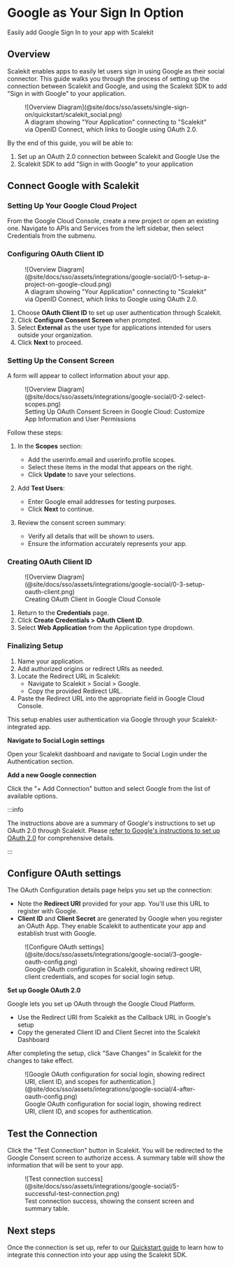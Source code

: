 # Google as Your Sign In Option

<Subtitle>
  Easily add Google Sign In to your app with Scalekit
</Subtitle>

## Overview

Scalekit enables apps to easily let users sign in using Google as their social connector. This guide walks you through
the process of setting up the connection between Scalekit and Google, and using the Scalekit SDK to add "Sign in with
Google" to your application.

<figure className="width-50">
  ![Overview
  Diagram](@site/docs/sso/assets/single-sign-on/quickstart/scalekit_social.png)
  <figcaption>A diagram showing "Your Application" connecting to "Scalekit" via OpenID Connect, which links to Google using OAuth 2.0.</figcaption>
</figure>

By the end of this guide, you will be able to:

1. Set up an OAuth 2.0 connection between Scalekit and Google Use the
2. Scalekit SDK to add "Sign in with Google" to your application

## Connect Google with Scalekit

### Setting Up Your Google Cloud Project

From the Google Cloud Console, create a new project or open an existing one. Navigate to APIs and Services from the left sidebar, then select Credentials from the submenu.

### Configuring OAuth Client ID

<figure>
  ![Overview
  Diagram](@site/docs/sso/assets/integrations/google-social/0-1-setup-a-project-on-google-cloud.png)
  <figcaption>A diagram showing "Your Application" connecting to "Scalekit" via OpenID Connect, which links to Google using OAuth 2.0.</figcaption>
</figure>

1. Choose **OAuth Client ID** to set up user authentication through Scalekit.
2. Click **Configure Consent Screen** when prompted.
3. Select **External** as the user type for applications intended for users outside your organization.
4. Click **Next** to proceed.

### Setting Up the Consent Screen

A form will appear to collect information about your app.

<figure>
  ![Overview
  Diagram](@site/docs/sso/assets/integrations/google-social/0-2-select-scopes.png)
  <figcaption>Setting Up OAuth Consent Screen in Google Cloud: Customize App Information and User Permissions</figcaption>
</figure>

Follow these steps:

1. In the **Scopes** section:

   - Add the <SimpleCode>userinfo.email</SimpleCode> and <SimpleCode>userinfo.profile</SimpleCode> scopes.
   - Select these items in the modal that appears on the right.
   - Click **Update** to save your selections.

2. Add **Test Users**:

   - Enter Google email addresses for testing purposes.
   - Click **Next** to continue.

3. Review the consent screen summary:
   - Verify all details that will be shown to users.
   - Ensure the information accurately represents your app.

### Creating OAuth Client ID

<figure>
  ![Overview
  Diagram](@site/docs/sso/assets/integrations/google-social/0-3-setup-oauth-client.png)
  <figcaption>Creating OAuth Client in Google Cloud Console</figcaption>
</figure>

1. Return to the **Credentials** page.
2. Click **Create Credentials > OAuth Client ID**.
3. Select **Web Application** from the Application type dropdown.

### Finalizing Setup

1. Name your application.
2. Add authorized origins or redirect URIs as needed.
3. Locate the Redirect URL in Scalekit:
   - Navigate to Scalekit > Social > Google.
   - Copy the provided Redirect URL.
4. Paste the Redirect URL into the appropriate field in Google Cloud Console.

This setup enables user authentication via Google through your Scalekit-integrated app.

**Navigate to Social Login settings**

Open your Scalekit dashboard and navigate to Social Login under the Authentication section.

**Add a new Google connection**

Click the "+ Add Connection" button and select Google from the list of available options.

:::info

The instructions above are a summary of Google's instructions to set up OAuth 2.0 through Scalekit. Please [refer to Google's instructions to set up OAuth 2.0](https://support.google.com/cloud/answer/6158849) for comprehensive details.

:::

## Configure OAuth settings

The OAuth Configuration details page helps you set up the connection:

- Note the **Redirect URI** provided for your app. You'll use this URL to register with Google.
- **Client ID** and **Client Secret** are generated by Google when you register an OAuth App. They enable Scalekit to
  authenticate your app and establish trust with Google.

<figure className="width-50">
  ![Configure OAuth
  settings](@site/docs/sso/assets/integrations/google-social/3-google-oauth-config.png)
  <figcaption>Google OAuth configuration in Scalekit, showing redirect URI, client credentials, and scopes for social login setup.</figcaption>
</figure>

**Set up Google OAuth 2.0**

Google lets you set up OAuth through the Google Cloud Platform.

- Use the Redirect URI from Scalekit as the Callback URL in Google's setup
- Copy the generated Client ID and Client Secret into the Scalekit Dashboard

After completing the setup, click "Save Changes" in Scalekit for the changes to take effect.

<figure className="width-50">
  ![Google OAuth configuration for social login, showing redirect URI,
  client ID, and scopes for
  authentication.](@site/docs/sso/assets/integrations/google-social/4-after-oauth-config.png)
  <figcaption>Google OAuth configuration for social login, showing redirect URI, client ID, and scopes for authentication.</figcaption>
</figure>

## Test the Connection

Click the "Test Connection" button in Scalekit. You will be redirected to the Google Consent screen to authorize access.
A summary table will show the information that will be sent to your app.

<figure className="width-50">
  ![Test connection
  success](@site/docs/sso/assets/integrations/google-social/5-successful-test-connection.png)
  <figcaption>Test connection success, showing the consent screen and summary table.</figcaption>
</figure>

## Next steps

Once the connection is set up, refer to our [Quickstart guide](/sso/social-login) to learn how to integrate this
connection into your app using the Scalekit SDK.
